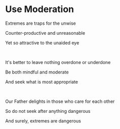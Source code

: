 # Use Moderation

Extremes are traps for the unwise

Counter-productive and unreasonable

Yet so attractive to the unaided eye

<p></p>

<br />

It's better to leave nothing overdone or underdone

Be both mindful and moderate

And seek what is most appropriate

<p></p>

<br />

Our Father delights in those who care for each other

So do not seek after anything dangerous

And surely, extremes are dangerous

<p></p>
